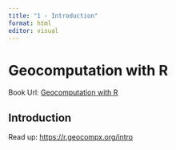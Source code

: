 ```yaml
---
title: "1 - Introduction"
format: html
editor: visual
---
```


# **Geocomputation with R**

Book Url: [Geocomputation with R](https://r.geocompx.org/){.uri}

## **Introduction**

Read up: <https://r.geocompx.org/intro>
